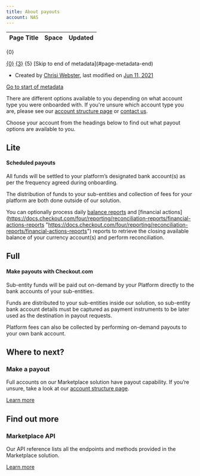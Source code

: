 ```yaml
---
title: About payouts
account: NAS
---
```


<table class="aui"> <thead> <tr class="header"> <th class="search-result-title">Page Title</th> <th class="search-result-space">Space</th> <th class="search-result-date">Updated</th> </tr> </thead> </table> <p class="search-result-count">{0}</p> <tr class="search-result"> <td class="search-result-title"><a href="{1}" class="content-type-{2}"><span>{0}</span></a></td> <td class="search-result-space"><a class="space" href="/display/{4}/" title="{3}">{3}</a></td> <td class="search-result-date"><span class="date" title="{6}">{5}</span></td> </tr> [Skip to end of metadata](#page-metadata-end)

*   Created by [Chrisi Webster](    /display/~chrisiwebster
    ), last modified on [Jun 11, 2021](/pages/diffpagesbyversion.action?pageId=20120292&selectedPageVersions=38&selectedPageVersions=39 "Show changes")

[Go to start of metadata](#page-metadata-start)

There are different options available to you depending on what account type you were onboarded with. If you're unsure which account type you are, please see our [account structure page](/display/x/Account+structure) or [contact us](https://www.checkout.com/contact-us).

Choose your account from the headings below to find out what payout options are available to you.

Lite
----

#### Scheduled payouts

All funds will be settled to your platform’s designated bank account(s) as per the frequency agreed during onboarding.

The distribution of funds to your sub-entities and collection of fees for your platform are both done outside of our solution.

You can optionally process daily [balance reports](https://docs.checkout.com/four/reporting/reconciliation-reports/balance-reports "https://docs.checkout.com/four/reporting/reconciliation-reports/balance-reports") and [financial actions](https://docs.checkout.com/four/reporting/reconciliation-reports/financial-actions-reports "https://docs.checkout.com/four/reporting/reconciliation-reports/financial-actions-reports") reports to retrieve the closing available balance of your currency account(s) and perform reconciliation.

Full
----

#### Make payouts with Checkout.com

Sub-entity funds will be paid out on-demand by your Platform directly to the bank accounts of your sub-entities. 

Funds are distributed to your sub-entities inside our solution, so sub-entity bank account details must be captured as payment instruments to be later used as the destination in payout requests. 

Platform fees can also be collected by performing on-demand payouts to your own bank account.

Where to next?
--------------

### Make a payout

Full accounts on our Marketplace solution have payout capability. If you’re unsure, take a look at our [account structure page](https://docs.checkout.com/four/marketplaces/account-structure).

[Learn more](https://docs.checkout.com/four/marketplaces/about-payouts/make-a-payout)

Find out more
-------------

### Marketplace API

Our API reference lists all the endpoints and methods provided in the Marketplace solution.

[Learn more](https://api-reference.checkout.com/preview/crusoe/#tag/Marketplace)
